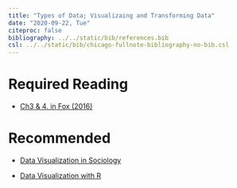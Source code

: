 ---
title: "Types of Data; Visualizaing and Transforming Data"
date: "2020-09-22, Tue"
citeproc: false
bibliography: ../../static/bib/references.bib
csl: ../../static/bib/chicago-fullnote-bibliography-no-bib.csl
---

# Required Reading

- <i class="fas fa-book"></i> [Ch3 & 4. in Fox (2016)](https://www.dropbox.com/s/x4h76g5j3657m3w/John%20Fox%20-%20Applied%20Regression%20Analysis%20and%20Generalized%20Linear%20Models.pdf?dl=0)


# Recommended

- <i class="fas fa-file-pdf"></i> [Data Visualization in Sociology](https://www.dropbox.com/s/eggjh88s21kr2jo/w2_Data%20Visualization%20in%20Sociology.pdf?dl=0)

- <i class="fas fa-file-pdf"></i> [Data Visualization with R](https://www.dropbox.com/s/eggjh88s21kr2jo/w2_Data%20Visualization%20in%20Sociology.pdf?dl=0)
